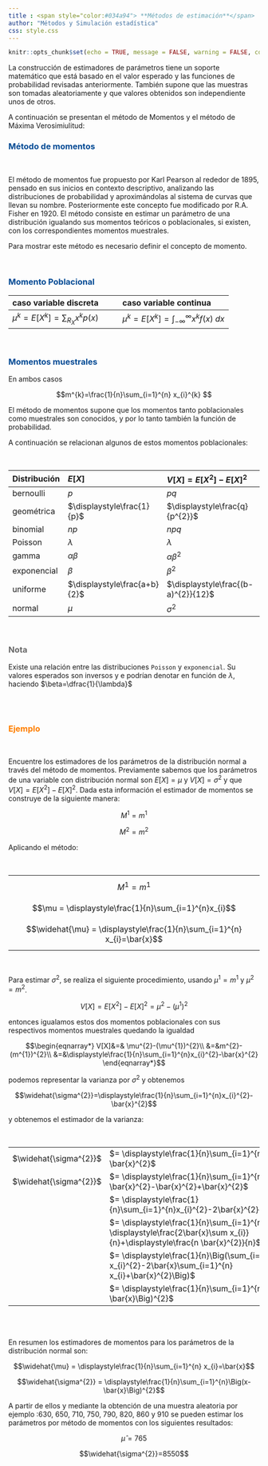 ```yaml
---
title : <span style="color:#034a94"> **Métodos de estimación**</span>
author: "Métodos y Simulación estadística"
css: style.css
---
```


```r
knitr::opts_chunk$set(echo = TRUE, message = FALSE, warning = FALSE, comment = NA)
```


La construcción de estimadores de parámetros tiene un soporte matemático que está basado en  el valor esperado y las funciones de probabilidad revisadas anteriormente. También supone que las muestras son tomadas aleatoriamente y que valores obtenidos son independiente unos de otros. 

A continuación se presentan el método de Momentos y el método de Máxima Verosimiulitud:


### <span style="color:#034a94">**Método de momentos**</span>

<br/>

El método de momentos fue propuesto por Karl Pearson al rededor de 1895, pensado en sus inicios en contexto descriptivo, analizando las distribuciones de probabilidad y aproximándolas al sistema de curvas que llevan su nombre. Posteriormente este concepto fue modificado por R.A. Fisher en 1920. El método consiste en estimar un parámetro de una distribución igualando sus momentos teóricos o poblacionales, si existen, con los correspondientes momentos muestrales.

Para mostrar este método es necesario definir el concepto de momento.

<br/>

<div class="content-box-blue">
### <span style="color:#034a94">**Momento Poblacional**</span> 


|  caso variable discreta                         |caso variable continua  |
|:------------------------------------------------|:------------------------------------------------|
|$\mu^{k}=E\big[X^{k}\big] = \displaystyle\sum_{R_X} x^{k}p(x)$ |$\mu^{k}=E\big[X^{k}\big]=\int_{-\infty}^{\infty}x^{k}f(x)\:dx$|

</div>
<br/>

### <span style="color:#034a94">**Momentos muestrales**</span>    

En ambos casos

$$m^{k}=\frac{1}{n}\sum_{i=1}^{n} x_{i}^{k} $$  

El método de momentos supone que los momentos tanto poblacionales como muestrales son conocidos, y por lo tanto también la función de probabilidad. 

A continuación se relacionan algunos de estos momentos poblacionales:

<br/>

| Distribución | $E[X]$               | $V[X]=E[X^{2}]-E[X]^{2}$        |
|:-------------|:---------------------|:--------------------------------|
| bernoulli    | $p$                  | $pq$                            |
| geométrica   | $\displaystyle\frac{1}{p}$ | $\displaystyle\frac{q}{p^{2}}$  |
| binomial     | $np$                 | $npq$                           |
| Poisson      | $\lambda$            | $\lambda$                       | 
| gamma        | $\alpha\beta$        | $\alpha\beta^{2}$               |
| exponencial  | $\beta$              | $\beta^{2}$                     | 
| uniforme     | $\displaystyle\frac{a+b}{2}$| $\displaystyle\frac{(b-a)^{2}}{12}$ |
| normal       | $\mu$                |$\sigma^{2}$                     |


<br/>

<div class="content-box-gray">
### <span style="color:#686868">**Nota**</span> 

Existe una relación entre las distribuciones `Poisson` y `exponencial`. Su valores esperados son inversos y e podrían denotar en función de $\lambda$, haciendo $\beta=\dfrac{1}{\lambda}$  

</div>

<br/><br/>

### <span style="color:#FF7F00"> **Ejemplo**</span>

<br/>

Encuentre los estimadores de los parámetros de la distribución normal a través del método de momentos.
Previamente sabemos que los parámetros de una variable con distribución normal son $E[X]=\mu$ y $V[X]=\sigma^{2}$ y que $V[X]=E[X^{2}]-E[X]^{2}$. Dada esta información el estimador de momentos se construye de la siguiente manera: 

$$M^{1}=m^{1}$$

$$M^{2}=m^{2}$$

Aplicando el método:

<br/>

|                                                    |
|:---------------------------------------------------|
|$$M^{1}= m^{1}$$ |
|$$\mu  =  \displaystyle\frac{1}{n}\sum_{i=1}^{n}x_{i}$$|
|$$\widehat{\mu} = \displaystyle\frac{1}{n}\sum_{i=1}^{n} x_{i}=\bar{x}$$|


<br/>

Para estimar $\sigma^{2}$, se realiza el siguiente procedimiento, usando $\mu^{1}=m^{1}$  y $\mu^{2}=m^{2}$.

$$V[X]=E[X^{2}]-E[X]^{2} = \mu^{2}-(\mu^{1})^{2}$$

entonces igualamos estos dos momentos poblacionales con sus respectivos momentos muestrales quedando la igualdad

$$\begin{eqnarray*}
	V[X]&=& \mu^{2}-(\mu^{1})^{2}\\
	&=&m^{2}-(m^{1})^{2}\\
	&=&\displaystyle\frac{1}{n}\sum_{i=1}^{n}x_{i}^{2}-\bar{x}^{2}
\end{eqnarray*}$$

podemos representar la varianza por $\sigma^{2}$ y obtenemos

$$\widehat{\sigma^{2}}=\displaystyle\frac{1}{n}\sum_{i=1}^{n}x_{i}^{2}-\bar{x}^{2}$$

y obtenemos el estimador de la varianza:

<br/>

|                       |                                                                                                   |
|----------------------:|:--------------------------------------------------------------------------------------------------|
|$\widehat{\sigma^{2}}$ | $= \displaystyle\frac{1}{n}\sum_{i=1}^{n}x_{i}^{2}-\bar{x}^{2}$                                   |
|$\widehat{\sigma^{2}}$ | $= \displaystyle\frac{1}{n}\sum_{i=1}^{n}x_{i}^{2}-\bar{x}^{2}-\bar{x}^{2}+\bar{x}^{2}$           |
|                       | $= \displaystyle\frac{1}{n}\sum_{i=1}^{n}x_{i}^{2}-2\bar{x}^{2}+\bar{x}^{2}$                      |
|                       | $= \displaystyle\frac{1}{n}\sum_{i=1}^{n}x_{i}^{2}-\displaystyle\frac{2\bar{x}\sum x_{i}}{n}+\displaystyle\frac{n \bar{x}^{2}}{n}$ |
|                       | $= \displaystyle\frac{1}{n}\Big(\sum_{i=1}^{n} x_{i}^{2}-2\bar{x}\sum_{i=1}^{n} x_{i}+\bar{x}^{2}\Big)$ |
|                       | $= \displaystyle\frac{1}{n}\sum_{i=1}^{n}\Big(x_i-\bar{x}\Big)^{2}$        |

<br/><br/>

En resumen los estimadores de momentos para los parámetros de la distribución normal son:


$$\widehat{\mu} = \displaystyle\frac{1}{n}\sum_{i=1}^{n} x_{i}=\bar{x}$$

$$\widehat{\sigma^{2}} = \displaystyle\frac{1}{n}\sum_{i=1}^{n}\Big(x-\bar{x}\Big)^{2}$$ 


A partir de ellos y mediante la obtención de una muestra aleatoria por ejemplo :630, 650, 710, 750, 790, 820, 860 y 910 se pueden estimar los parámetros por método de momentos con los siguientes resultados:

$$\widehat{\mu}=765$$  

$$\widehat{\sigma^{2}}=8550$$

<br/><br/><br/><br/>
